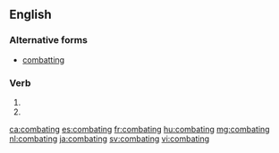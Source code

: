 ==English==

===Alternative forms===
* [[combatting]]

===Verb===
{{head|en|verb form}}

# {{en-past of|combat}}
# {{alternative spelling of|combatting|lang=en}}

[[ca:combating]]
[[es:combating]]
[[fr:combating]]
[[hu:combating]]
[[mg:combating]]
[[nl:combating]]
[[ja:combating]]
[[sv:combating]]
[[vi:combating]]